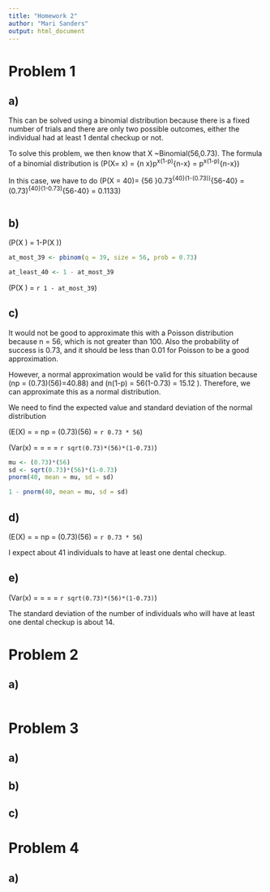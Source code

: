 ```yaml
---
title: "Homework 2"
author: "Mari Sanders"
output: html_document
---
```

# Problem 1 

## a) 

This can be solved using a binomial distribution because there is a fixed number of trials and there are only two possible outcomes, either the individual had at least 1 dental checkup or not. 

To solve this problem, we then know that X ~Binomial(56,0.73). 
The formula of a binomial distribution is \(P(X= x) = {n \choose x}p^x(1-p)^{n-x} = \frac{n!}{x!(n-x)!}p^x(1-p)^{n-x}\)

In this case, we have to do 
\(P(X = 40)= {56 \choose 40}0.73^{40}(1-(0.73))^{56-40} = \frac{56!}{40!(56-40)!}(0.73)^{40}(1-0.73)^{56-40} = 0.1133\)

```r

```


## b) 

\(P(X \geq 40) = 1-P(X \leq 39)\)

```r
at_most_39 <- pbinom(q = 39, size = 56, prob = 0.73)

at_least_40 <- 1 - at_most_39
```

\(P(X \geq 40) = `r 1 - at_most_39`\)

## c)

It would not be good to approximate this with a Poisson distribution because n = 56, which is not greater than 100. Also the probability of success is 0.73, and it should be less than 0.01 for Poisson to be a good approximation. 

However, a normal approximation would be valid for this situation because \(np = (0.73)(56)=40.88\geq 10\) and \(n(1-p) = 56(1-0.73) = 15.12 \geq 10\). Therefore, we can approximate this as a normal distribution. 

We need to find the expected value and standard deviation of the normal distribution 

\(E(X) = \mu = np = (0.73)(56) = `r 0.73 * 56`\)

\(Var(x) = \sigma = \sqrt{np(1-p)} = \sqrt{(0.73)(56)(1-0.73)} = `r sqrt(0.73)*(56)*(1-0.73)`\) 

```r
mu <- (0.73)*(56) 
sd <- sqrt(0.73)*(56)*(1-0.73)
pnorm(40, mean = mu, sd = sd)
```

```r
1 - pnorm(40, mean = mu, sd = sd)

```

## d)

\(E(X) = \mu = np = (0.73)(56) = `r 0.73 * 56`\)

I expect about 41 individuals to have at least one dental checkup. 

## e)

\(Var(x) = \sigma = \sqrt{np(1-p)} = \sqrt{(0.73)(56)(1-0.73)} = `r sqrt(0.73)*(56)*(1-0.73)`\) 

The standard deviation of the number of individuals who will have at least one dental checkup is about 14. 

# Problem 2 

## a) 

```r

```

# Problem 3 

## a) 

## b) 

## c) 

# Problem 4

## a) 



